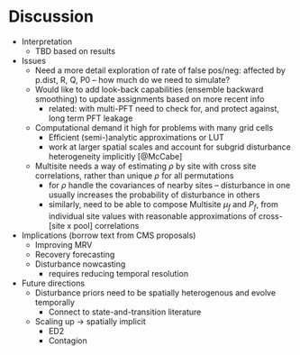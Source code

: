 # Discussion

* Interpretation
  * TBD based on results

* Issues
  * Need a more detail exploration of rate of false pos/neg: affected by p.dist, R, Q, P0 -- how much do we need to simulate?
  * Would like to add look-back capabilities (ensemble backward smoothing) to update assignments based on more recent info
    * related: with multi-PFT need to check for, and protect against, long term PFT leakage
  * Computational demand it high for problems with many grid cells
    * Efficient (semi-)analytic approximations or LUT
    * work at larger spatial scales and account for subgrid disturbance heterogeneity implicitly [@McCabe]
  * Multisite needs a way of estimating $\rho$ by site with cross site correlations, rather than unique $\rho$ for all permutations
    * for $\rho$ handle the covariances of nearby sites -- disturbance in one usually increases the probability of disturbance in others
    * similarly, need to be able to compose Multisite $\mu_f$ and $P_f$, from individual site values with reasonable approximations of cross-[site x pool] correlations

* Implications  (borrow text from CMS proposals)
  * Improving MRV
  * Recovery forecasting
  * Disturbance nowcasting
    * requires reducing temporal resolution

* Future directions
  * Disturbance priors need to be spatially heterogenous and evolve temporally
    * Connect to state-and-transition literature
  * Scaling up -> spatially implicit
    * ED2
    * Contagion


